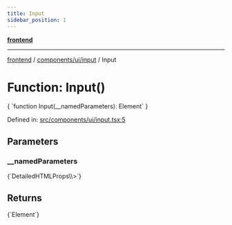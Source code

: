 ```yaml
---
title: Input
sidebar_position: 1
---
```



[**frontend**](../../../..)

***

[frontend](../../../..) / [components/ui/input](..) / Input

# Function: Input()

<CodeBlock language="ts">
{ `function Input(__namedParameters): Element` }
</CodeBlock>

Defined in: [src/components/ui/input.tsx:5](https://github.com/svsticky/CommitteeClash/blob/f974faa16c13593c1cc0eea50bf89b045abdabb5/frontend/src/components/ui/input.tsx#L5)

## Parameters

### \_\_namedParameters
<CodeBlock language="ts">
{`DetailedHTMLProps\<InputHTMLAttributes\<HTMLInputElement\>\>`}
</CodeBlock>

## Returns
<CodeBlock language="ts">
{`Element`}
</CodeBlock>